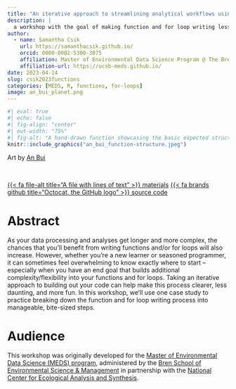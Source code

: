 ```yaml
---
title: "An iterative approach to streamlining analytical workflows using functions and for loops"
description: |
  a workshop with the goal of making function and for loop writing less daunting
author:
  - name: Samantha Csik
    url: https://samanthacsik.github.io/
    orcid: 0000-0002-5300-3075
    affiliation: Master of Environmental Data Science Program @ The Bren School (UCSB) & The National Center for Ecological Analysis and Synthesis
    affiliation-url: https://ucsb-meds.github.io/
date: 2023-04-14
slug: csik2023functions
categories: [MEDS, R, functions, for-loops]
image: an_bui_planet.png
---
```


```r
#| eval: true 
#| echo: false
#| fig-align: "center"
#| out-width: "75%" 
#| fig-alt: "A hand-drawn function showcasing the basic expected structure. The function is named 'my.function' and takes an arguement called, 'arguments'. A 'new.object' is created by something that takes 'arguments' and retruns 'new.object' at the end. Hand-drawn stars and a smiling Saturn-shaped planet are in the background."
knitr::include_graphics("an_bui_function-structure.jpeg")
```

::: {.gray-italic .center-text}
Art by [An Bui](https://an-bui.com/)
:::

<br>

::: {.center-text}
[{{< fa file-alt title="A file with lines of text" >}} materials](https://ucsb-meds.github.io/functions-workshop/){.btn role="button" target="_blank"} [{{< fa brands github title="Octocat, the GitHub logo" >}} source code](https://github.com/UCSB-MEDS/functions-workshop){.btn role="button" target="_blank"} 
:::

# Abstract 

As your data processing and analyses get longer and more complex, the chances that you’ll benefit from writing functions and/or for loops will also increase. However, whether you're a new learner or seasoned programmer, it can sometimes feel overwhelming to know exactly where to start -- especially when you have an end goal that builds additional complexity/flexibility into your functions and for loops. Taking an iterative approach to building out your code can help make this process clearer, less daunting, and more fun. In this workshop, we'll use one case study to practice breaking down the function and for loop writing process into manageable, bite-sized steps.

# Audience

This workshop was originally developed for the [Master of Environmental Data Science (MEDS) program](https://ucsb-meds.github.io/), administered by the [Bren School of Environmental Science & Management](https://bren.ucsb.edu/masters-programs/master-environmental-data-science) in partnership with the [National Center for Ecological Analysis and Synthesis](https://www.nceas.ucsb.edu/).